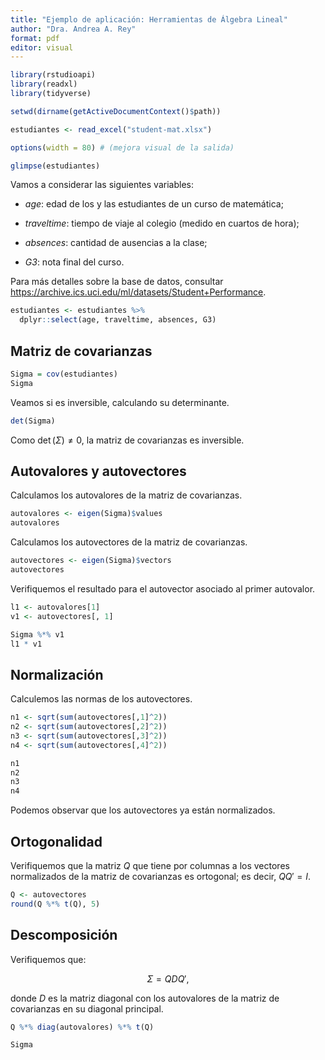 ---
title: "Ejemplo de aplicación: Herramientas de Álgebra Lineal"
author: "Dra. Andrea A. Rey"
format: pdf
editor: visual
---

```{r, message=FALSE, warning=FALSE}
library(rstudioapi)
library(readxl)
library(tidyverse)
```

```{r}
setwd(dirname(getActiveDocumentContext()$path))
```

```{r}
estudiantes <- read_excel("student-mat.xlsx")
```

```{r}
options(width = 80) # (mejora visual de la salida)

glimpse(estudiantes)
```

Vamos a considerar las siguientes variables:

-   *age*: edad de los y las estudiantes de un curso de matemática;

-   *traveltime*: tiempo de viaje al colegio (medido en cuartos de hora);

-   *absences*: cantidad de ausencias a la clase;

-   *G3*: nota final del curso.

Para más detalles sobre la base de datos, consultar <https://archive.ics.uci.edu/ml/datasets/Student+Performance>.

```{r}
estudiantes <- estudiantes %>%
  dplyr::select(age, traveltime, absences, G3)
```

## Matriz de covarianzas

```{r}
Sigma = cov(estudiantes)
Sigma
```

Veamos si es inversible, calculando su determinante.

```{r}
det(Sigma)
```

Como $\det(\Sigma) \ne 0$, la matriz de covarianzas es inversible.

## Autovalores y autovectores

Calculamos los autovalores de la matriz de covarianzas.

```{r}
autovalores <- eigen(Sigma)$values
autovalores
```

Calculamos los autovectores de la matriz de covarianzas.

```{r}
autovectores <- eigen(Sigma)$vectors
autovectores
```

Verifiquemos el resultado para el autovector asociado al primer autovalor.

```{r}
l1 <- autovalores[1]
v1 <- autovectores[, 1]

Sigma %*% v1
l1 * v1
```

## Normalización

Calculemos las normas de los autovectores.

```{r}
n1 <- sqrt(sum(autovectores[,1]^2))
n2 <- sqrt(sum(autovectores[,2]^2))
n3 <- sqrt(sum(autovectores[,3]^2))
n4 <- sqrt(sum(autovectores[,4]^2))

n1
n2
n3
n4
```

Podemos observar que los autovectores ya están normalizados.

## Ortogonalidad

Verifiquemos que la matriz $Q$ que tiene por columnas a los vectores normalizados de la matriz de covarianzas es ortogonal; es decir, $QQ'=I$.

```{r}
Q <- autovectores
round(Q %*% t(Q), 5)
```

## Descomposición

Verifiquemos que:

$$\Sigma = QDQ',$$

donde $D$ es la matriz diagonal con los autovalores de la matriz de covarianzas en su diagonal principal.

```{r}
Q %*% diag(autovalores) %*% t(Q)

Sigma
```
